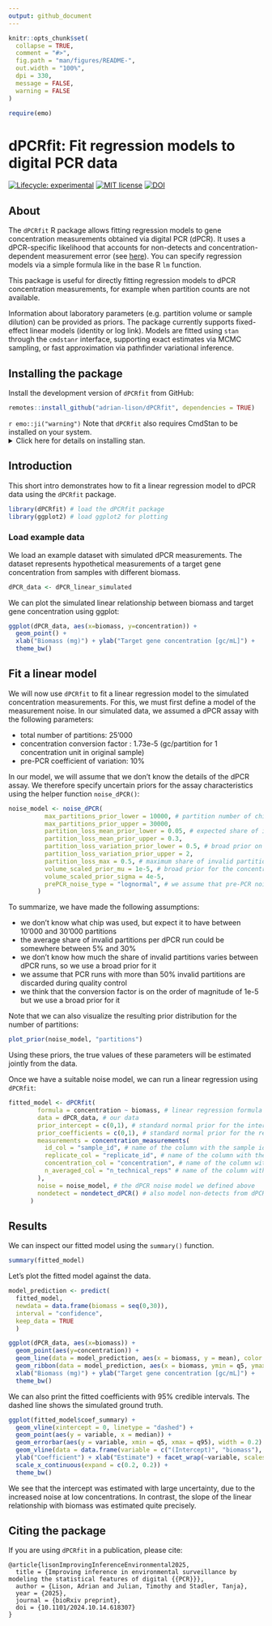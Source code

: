 ```yaml
---
output: github_document
---
```


```r
knitr::opts_chunk$set(
  collapse = TRUE,
  comment = "#>",
  fig.path = "man/figures/README-",
  out.width = "100%",
  dpi = 330,
  message = FALSE,
  warning = FALSE
)
```

```r
require(emo)
```

# dPCRfit: Fit regression models to digital PCR data

<!-- badges: start -->
[![Lifecycle:
experimental](https://img.shields.io/badge/lifecycle-experimental-orange.svg)](https://www.tidyverse.org/lifecycle/#experimental)
[![MIT
license](https://img.shields.io/badge/License-MIT-blue.svg)](https://github.com/adrian-lison/dPCRfit/blob/main/LICENSE.md/)
[![DOI](https://zenodo.org/badge/947279049.svg)](https://zenodo.org/badge/latestdoi/947279049)
<!-- badges: end -->

## About
The `dPCRfit` R package allows fitting regression models to gene concentration
measurements obtained via digital PCR (dPCR). It uses a dPCR-specific likelihood
that accounts for non-detects and concentration-dependent measurement error (see
[here](https://doi.org/10.1101/2024.10.14.618307)). You can specify
regression models via a simple formula like in the base R `lm` function.

This package is useful for directly fitting regression models to dPCR
concentration measurements, for example when partition counts are not available.

Information about laboratory parameters (e.g. partition volume or sample
dilution) can be provided as priors. The package currently supports fixed-effect
linear models (identity or log link). Models are fitted using `stan` through the
`cmdstanr` interface, supporting exact estimates via MCMC sampling, or fast
approximation via pathfinder variational inference.

## Installing the package

Install the development version of `dPCRfit` from GitHub:
```r
remotes::install_github("adrian-lison/dPCRfit", dependencies = TRUE)
```

`r emo::ji("warning")` Note that `dPCRfit` also requires CmdStan to be installed on your system.
<details><summary>Click here for details on installing stan.</summary>

Simply run the `install_cmdstan()` function from `cmdstanr`. If you experience any problems installing CmdStan, see the [cmdstanr vignette](https://mc-stan.org/cmdstanr/articles/cmdstanr.html) for help. 

```r
cmdstanr::check_cmdstan_toolchain()
cmdstanr::install_cmdstan(cores = 2) # use more cores to speed up
```

The stan model used by dPCRfit needs to be compiled for your device. This is only necessary once - after installing or updating the package - and can be done using the `dPCRfit_compile()` function.
```r
dPCRfit::dPCRfit_compile()
```

If the models are not successfully compiled, please ensure that `cmdstan` is properly set up and try updating it to a newer version using `cmdstanr::install_cmdstan()`. If the problem persists, please run `dPCRfit::dPCRfit_compile(verbose = TRUE)` and post the output in a new issue on GitHub, along with your `cmdstanr::cmdstan_version()`.
</details>

## Introduction
This short intro demonstrates how to fit a linear regression model to dPCR data using the `dPCRfit` package.
```r
library(dPCRfit) # load the dPCRfit package
library(ggplot2) # load ggplot2 for plotting
```

### Load example data
We load an example dataset with simulated dPCR measurements. The dataset
represents hypothetical measurements of a target gene concentration from samples
with different biomass.
```r
dPCR_data <- dPCR_linear_simulated
```

We can plot the simulated linear relationship between biomass and target gene
concentration using ggplot:
```r
ggplot(dPCR_data, aes(x=biomass, y=concentration)) +
  geom_point() +
  xlab("Biomass (mg)") + ylab("Target gene concentration [gc/mL]") +
  theme_bw()
```

## Fit a linear model
We will now use `dPCRfit` to fit a linear regression model to the simulated
concentration measurements. For this, we must first define a model of the
measurement noise. In our simulated data, we assumed a dPCR assay with the
following parameters:

- total number of partitions: 25'000
- concentration conversion factor : 1.73e-5 (gc/partition for 1 concentration unit in original sample)
- pre-PCR coefficient of variation: 10%

In our model, we will assume that we don't know the details of the dPCR assay. We therefore specify uncertain priors for the assay characteristics using the helper function `noise_dPCR()`:
```r
noise_model <- noise_dPCR(
          max_partitions_prior_lower = 10000, # partition number of chip between 10'000 and 30'000
          max_partitions_prior_upper = 30000,
          partition_loss_mean_prior_lower = 0.05, # expected share of invalid partitions between 5% and 30%
          partition_loss_mean_prior_upper = 0.3,
          partition_loss_variation_prior_lower = 0.5, # broad prior on variation of share of invalid partitions
          partition_loss_variation_prior_upper = 2,
          partition_loss_max = 0.5, # maximum share of invalid partitions is 50%
          volume_scaled_prior_mu = 1e-5, # broad prior for the concentration conversion factor
          volume_scaled_prior_sigma = 4e-5,
          prePCR_noise_type = "lognormal", # we assume that pre-PCR noise is log-normally distributed
        )
```
To summarize, we have made the following assumptions:

- we don't know what chip was used, but expect it to have between 10'000 and 30'000 partitions
- the average share of invalid partitions per dPCR run could be somewhere between 5% and 30%
- we don't know how much the share of invalid partitions varies between dPCR runs, so we use a broad prior for it
- we assume that PCR runs with more than 50% invalid partitions are discarded during quality control
- we think that the conversion factor is on the order of magnitude of 1e-5 but we use a broad prior for it

Note that we can also visualize the resulting prior distribution for the number of partitions:
```r
plot_prior(noise_model, "partitions")
```

Using these priors, the true values of these parameters will be estimated jointly from the data.

Once we have a suitable noise model, we can run a linear regression using `dPCRfit`:
```r
fitted_model <- dPCRfit(
        formula = concentration ~ biomass, # linear regression formula
        data = dPCR_data, # our data
        prior_intercept = c(0,1), # standard normal prior for the intercept
        prior_coefficients = c(0,1), # standard normal prior for the regression coefficients
        measurements = concentration_measurements(
          id_col = "sample_id", # name of the column with the sample id
          replicate_col = "replicate_id", # name of the column with the biological replicate id
          concentration_col = "concentration", # name of the column with the concentration measurements
          n_averaged_col = "n_technical_reps" # name of the column with the number of technical replicates per sample
        ),
        noise = noise_model, # the dPCR noise model we defined above
        nondetect = nondetect_dPCR() # also model non-detects from dPCR
      )
```

## Results
We can inspect our fitted model using the `summary()` function.
```r
summary(fitted_model)
```
Let's plot the fitted model against the data.
```r
model_prediction <- predict(
  fitted_model,
  newdata = data.frame(biomass = seq(0,30)),
  interval = "confidence",
  keep_data = TRUE
  )

ggplot(dPCR_data, aes(x=biomass)) +
  geom_point(aes(y=concentration)) +
  geom_line(data = model_prediction, aes(x = biomass, y = mean), color = "blue") +
  geom_ribbon(data = model_prediction, aes(x = biomass, ymin = q5, ymax = q95), fill = "blue", alpha = 0.3) +
  xlab("Biomass (mg)") + ylab("Target gene concentration [gc/mL]") +
  theme_bw()
```

We can also print the fitted coefficients with 95% credible intervals. The dashed line shows the simulated ground truth.
```r
ggplot(fitted_model$coef_summary) +
  geom_vline(xintercept = 0, linetype = "dashed") +
  geom_point(aes(y = variable, x = median)) +
  geom_errorbar(aes(y = variable, xmin = q5, xmax = q95), width = 0.2) +
  geom_vline(data = data.frame(variable = c("(Intercept)", "biomass"), true = c(0.2, 0.6)), aes(xintercept = true), linetype = "dotted", color = "darkred") +
  ylab("Coefficient") + xlab("Estimate") + facet_wrap(~variable, scales = "free", ncol = 1) +
  scale_x_continuous(expand = c(0.2, 0.2)) +
  theme_bw()
```
We see that the intercept was estimated with large uncertainty, due to the
increased noise at low concentrations. In contrast, the slope of the linear
relationship with biomass was estimated quite precisely.

## Citing the package

If you are using `dPCRfit` in a publication, please cite:

```
@article{lisonImprovingInferenceEnvironmental2025,
  title = {Improving inference in environmental surveillance by modeling the statistical features of digital {{PCR}}},
  author = {Lison, Adrian and Julian, Timothy and Stadler, Tanja},
  year = {2025},
  journal = {bioRxiv preprint},
  doi = {10.1101/2024.10.14.618307}
}
```
